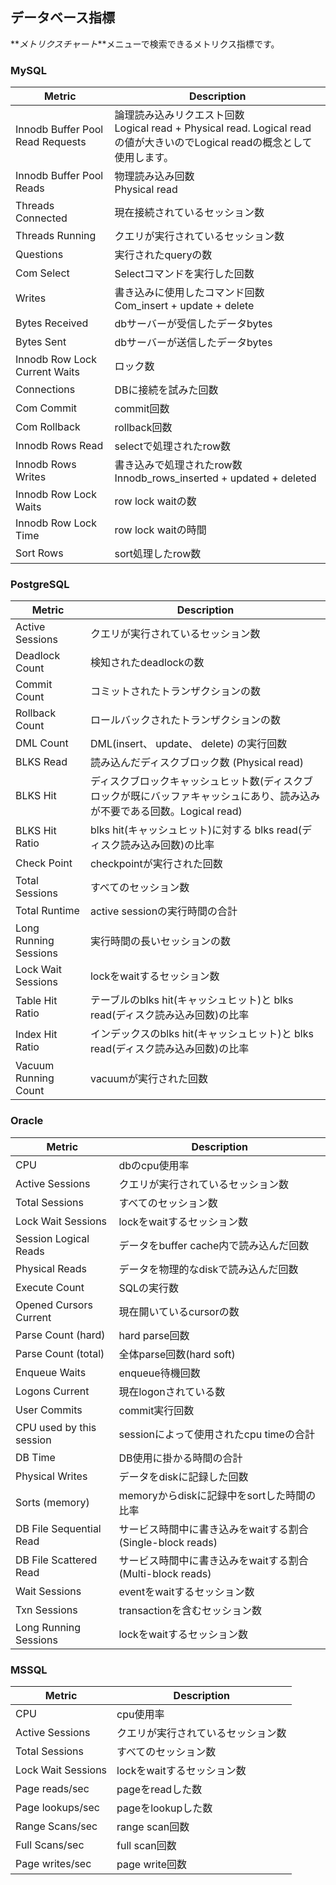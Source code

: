## データベース指標

**_メトリクスチャート_**メニューで検索できるメトリクス指標です。

<!-- 추후 업데이트 필요 관련 지표 추가 및 필드 값으로 교체 -->

### MySQL

<div class='metric'>

| Metric                           | Description                                                                                  |
| -------------------------------- | -------------------------------------------------------------------------------------------- |
| Innodb Buffer Pool Read Requests | 論理読み込みリクエスト回数<br/>Logical read + Physical read. Logical readの値が大きいのでLogical readの概念として使用します。 |
| Innodb Buffer Pool Reads         | 物理読み込み回数<br/>Physical read                                                                   |
| Threads Connected                | 現在接続されているセッション数                                                                              |
| Threads Running                  | クエリが実行されているセッション数                                                                            |
| Questions                        | 実行されたqueryの数                                                                                 |
| Com Select                       | Selectコマンドを実行した回数                                                                            |
| Writes                           | 書き込みに使用したコマンド回数<br/>Com_insert + update + delete                                             |
| Bytes Received                   | dbサーバーが受信したデータbytes                                                                          |
| Bytes Sent                       | dbサーバーが送信したデータbytes                                                                          |
| Innodb Row Lock Current Waits    | ロック数                                                                                         |
| Connections                      | DBに接続を試みた回数                                                                                  |
| Com Commit                       | commit回数                                                                                     |
| Com Rollback                     | rollback回数                                                                                   |
| Innodb Rows Read                 | selectで処理されたrow数                                                                             |
| Innodb Rows Writes               | 書き込みで処理されたrow数<br/>Innodb_rows_inserted + updated + deleted                                  |
| Innodb Row Lock Waits            | row lock waitの数                                                                              |
| Innodb Row Lock Time             | row lock waitの時間                                                                             |
| Sort Rows                        | sort処理したrow数                                                                                 |

</div>

### PostgreSQL

<div class='metric'>

| Metric                | Description                                                          |
| --------------------- | -------------------------------------------------------------------- |
| Active Sessions       | クエリが実行されているセッション数                                                    |
| Deadlock Count        | 検知されたdeadlockの数                                                      |
| Commit Count          | コミットされたトランザクションの数                                                    |
| Rollback Count        | ロールバックされたトランザクションの数                                                  |
| DML Count             | DML(insert、 update、 delete) の実行回数                                    |
| BLKS Read             | 読み込んだディスクブロック数 (Physical read)                                       |
| BLKS Hit              | ディスクブロックキャッシュヒット数(ディスクブロックが既にバッファキャッシュにあり、読み込みが不要である回数。Logical read) |
| BLKS Hit Ratio        | blks hit(キャッシュヒット)に対する blks read(ディスク読み込み回数)の比率                      |
| Check Point           | checkpointが実行された回数                                                   |
| Total Sessions        | すべてのセッション数                                                           |
| Total Runtime         | active sessionの実行時間の合計                                               |
| Long Running Sessions | 実行時間の長いセッションの数                                                       |
| Lock Wait Sessions    | lockをwaitするセッション数                                                    |
| Table Hit Ratio       | テーブルのblks hit(キャッシュヒット)と blks read(ディスク読み込み回数)の比率                    |
| Index Hit Ratio       | インデックスのblks hit(キャッシュヒット)と blks read(ディスク読み込み回数)の比率                  |
| Vacuum Running Count  | vacuumが実行された回数                                                       |

</div>

### Oracle

<div class='metric'>

| Metric                   | Description                               |
| ------------------------ | ----------------------------------------- |
| CPU                      | dbのcpu使用率                                 |
| Active Sessions          | クエリが実行されているセッション数                         |
| Total Sessions           | すべてのセッション数                                |
| Lock Wait Sessions       | lockをwaitするセッション数                         |
| Session Logical Reads    | データをbuffer cache内で読み込んだ回数                 |
| Physical Reads           | データを物理的なdiskで読み込んだ回数                      |
| Execute Count            | SQLの実行数                                   |
| Opened Cursors Current   | 現在開いているcursorの数                           |
| Parse Count (hard)       | hard parse回数                              |
| Parse Count (total)      | 全体parse回数(hard soft)                      |
| Enqueue Waits            | enqueue待機回数                               |
| Logons Current           | 現在logonされている数                             |
| User Commits             | commit実行回数                                |
| CPU used by this session | sessionによって使用されたcpu timeの合計               |
| DB Time                  | DB使用に掛かる時間の合計                             |
| Physical Writes          | データをdiskに記録した回数                           |
| Sorts (memory)           | memoryからdiskに記録中をsortした時間の比率              |
| DB File Sequential Read  | サービス時間中に書き込みをwaitする割合(Single-block reads) |
| DB File Scattered Read   | サービス時間中に書き込みをwaitする割合(Multi-block reads)  |
| Wait Sessions            | eventをwaitするセッション数                        |
| Txn Sessions             | transactionを含むセッション数                      |
| Long Running Sessions    | lockをwaitするセッション数                         |

</div>

### MSSQL

<div class='metric'>

| Metric             | Description              |
| ------------------ | ------------------------ |
| CPU                | cpu使用率                   |
| Active Sessions    | クエリが実行されているセッション数        |
| Total Sessions     | すべてのセッション数               |
| Lock Wait Sessions | lockをwaitするセッション数        |
| Page reads/sec     | pageをreadした数             |
| Page lookups/sec   | pageをlookupした数           |
| Range Scans/sec    | range scan回数             |
| Full Scans/sec     | full scan回数              |
| Page writes/sec    | page write回数             |

</div>
